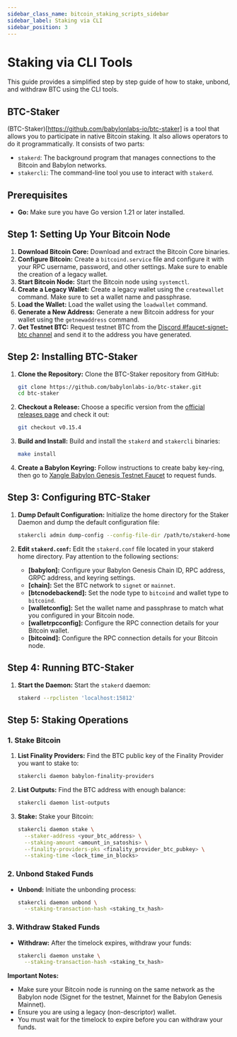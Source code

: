 ```yaml
---
sidebar_class_name: bitcoin_staking_scripts_sidebar
sidebar_label: Staking via CLI
sidebar_position: 3
---
```


# Staking via CLI Tools

This guide provides a simplified step by step guide of how to stake, unbond, and
withdraw BTC using the CLI tools.

## BTC-Staker

(BTC-Staker)[https://github.com/babylonlabs-io/btc-staker] is a tool that allows
you to participate in native Bitcoin staking. It also allows operators to do it
programmatically. It consists of two parts:

*   `stakerd`: The background program that manages connections to the Bitcoin
    and Babylon networks.
*   `stakercli`: The command-line tool you use to interact with `stakerd`.

## Prerequisites

*   **Go:** Make sure you have Go version 1.21 or later installed.

## Step 1: Setting Up Your Bitcoin Node

1.  **Download Bitcoin Core:** Download and extract the Bitcoin Core binaries.
2.  **Configure Bitcoin:** Create a `bitcoind.service` file and configure it
    with your RPC username, password, and other settings. Make sure to enable
    the creation of a legacy wallet.
3.  **Start Bitcoin Node:** Start the Bitcoin node using `systemctl`.
4.  **Create a Legacy Wallet:** Create a legacy wallet using the
    `createwallet` command. Make sure to set a wallet name and passphrase.
5.  **Load the Wallet:** Load the wallet using the `loadwallet` command.
6.  **Generate a New Address:** Generate a new Bitcoin address for your wallet
    using the `getnewaddress` command.
7.  **Get Testnet BTC:** Request testnet BTC from the [Discord
    #faucet-signet-btc channel](https://discord.gg/babylonglobal) and send it
    to the address you have generated.

## Step 2: Installing BTC-Staker

1.  **Clone the Repository:** Clone the BTC-Staker repository from GitHub:

    ```bash
    git clone https://github.com/babylonlabs-io/btc-staker.git
    cd btc-staker
    ```
2.  **Checkout a Release:** Choose a specific version from the [official
    releases page](https://github.com/babylonlabs-io/btc-staker/releases) and
    check it out:

    ```bash
    git checkout v0.15.4
    ```
3.  **Build and Install:** Build and install the `stakerd` and `stakercli`
    binaries:

    ```bash
    make install
    ```
4.  **Create a Babylon Keyring:** Follow instructions to create baby key-ring,
    then go to [Xangle Babylon Genesis Testnet Faucet](https://babylon-explorer.xangle.io/testnet/faucet)
    to request funds.

## Step 3: Configuring BTC-Staker

1.  **Dump Default Configuration:** Initialize the home directory for the
    Staker Daemon and dump the default configuration file:

    ```bash
    stakercli admin dump-config --config-file-dir /path/to/stakerd-home/
    ```

2.  **Edit `stakerd.conf`:** Edit the `stakerd.conf` file located in your
    stakerd home directory. Pay attention to the following sections:

    *   **\[babylon]:** Configure your Babylon Genesis Chain ID, RPC address, GRPC
        address, and keyring settings.
    *   **\[chain]:** Set the BTC network to `signet` or `mainnet`.
    *   **\[btcnodebackend]:** Set the node type to `bitcoind` and wallet type
        to `bitcoind`.
    *   **\[walletconfig]:** Set the wallet name and passphrase to match what
        you configured in your Bitcoin node.
    *   **\[walletrpcconfig]:** Configure the RPC connection details for your
        Bitcoin wallet.
    *   **\[bitcoind]:** Configure the RPC connection details for your Bitcoin
        node.

## Step 4: Running BTC-Staker

1.  **Start the Daemon:** Start the `stakerd` daemon:

    ```bash
    stakerd --rpclisten 'localhost:15812'
    ```

## Step 5: Staking Operations

### 1. Stake Bitcoin

   1.  **List Finality Providers:** Find the BTC public key of the Finality
        Provider you want to stake to:

        ```bash
        stakercli daemon babylon-finality-providers
        ```
   2.  **List Outputs:** Find the BTC address with enough balance:

        ```bash
        stakercli daemon list-outputs
        ```
   3.  **Stake:** Stake your Bitcoin:

        ```bash
        stakercli daemon stake \
          --staker-address <your_btc_address> \
          --staking-amount <amount_in_satoshis> \
          --finality-providers-pks <finality_provider_btc_pubkey> \
          --staking-time <lock_time_in_blocks>
        ```

### 2. Unbond Staked Funds

   *   **Unbond:** Initiate the unbonding process:

        ```bash
        stakercli daemon unbond \
          --staking-transaction-hash <staking_tx_hash>
        ```

### 3. Withdraw Staked Funds

   *   **Withdraw:** After the timelock expires, withdraw your funds:

        ```bash
        stakercli daemon unstake \
          --staking-transaction-hash <staking_tx_hash>
        ```

**Important Notes:**

*   Make sure your Bitcoin node is running on the same network as the Babylon
    node (Signet for the testnet, Mainnet for the Babylon Genesis Mainnet).
*   Ensure you are using a legacy (non-descriptor) wallet.
*   You must wait for the timelock to expire before you can withdraw your
    funds.
